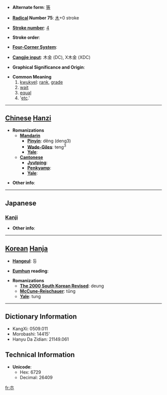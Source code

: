 * '''Alternate form''': [[等]]

* '''[[Wiktionary:Chinese radical index| Radical]] Number 75''': [[Wiktionary:Chinese radical index 木|木]]+0 stroke

* '''[[Wiktionary:Chinese total strokes index|Stroke number]]''': [[Wiktionary:Chinese total strokes index 4|4]]

* '''Stroke order''': 

* '''[[Wiktionary:Chinese four corner index|Four-Corner System]]''': 

* '''[[Wiktionary:Chinese Cangjie index|Cangjie input]]''': 木金 (DC), X木金 (XDC)

* '''Graphical Significance and Origin''': 

* '''Common Meaning'''
*#[[kwukyel]]: [[rank]], [[grade]]
*# [[wait]]
*# [[equal]]
*# '[[etc]].'


----

== [[Chinese]] [[Hanzi]] ==

* '''Romanizations'''
** '''[[Mandarin]]'''
*** '''[[Pinyin]]''': děng (deng3)
*** '''[[Wade-Giles]]''': teng<sup>3</sup>
*** '''[[Yale]]''': 
** '''[[Cantonese]]'''
*** '''[[Jyutping]]''':
*** '''[[Penkyamp]]''': 
*** '''[[Yale]]''': 

* '''Other info''': 

----

==Japanese==
===[[Kanji]]===
{{kanji|on readings=[[とう]] (tō)|kun readings=[[ひとしい]] (hitoshii), [[など]] (nado), [[ら]] (ra)}}

* '''Other info''':  

----

== [[Korean]] [[Hanja]] ==

* '''[[Hangeul]]''': 등

* '''[[Eumhun]] reading''': 

* '''Romanizations'''
** '''[[The 2000 South Korean Revised Romanization|The 2000 South Korean Revised]]''': deung
** '''[[McCune-Reischauer]]''': tŭng
** '''[[Yale]]''': tung

----

== Dictionary Information ==

* KangXi: 0509.011
* Morobashi: 14415'
* Hanyu Da Zidian: 21149.061

== Technical Information ==

* '''Unicode''':
** Hex: 6729
** Decimal: 26409

[[fr:朩]]